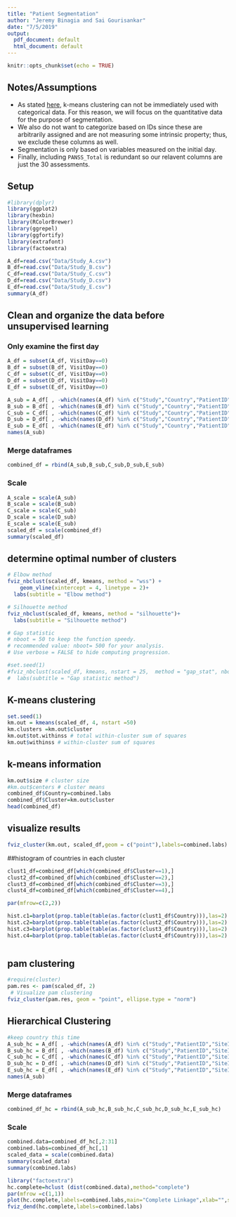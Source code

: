 ```yaml
---
title: "Patient Segmentation"
author: "Jeremy Binagia and Sai Gourisankar"
date: "7/5/2019"
output:
  pdf_document: default
  html_document: default
---
```


```r
knitr::opts_chunk$set(echo = TRUE)
```

## Notes/Assumptions
- As stated [here](https://datascience.stackexchange.com/questions/22/k-means-clustering-for-mixed-numeric-and-categorical-data?answertab=votes#tab-top), k-means clustering can not be immediately used with categorical data. For this reason, we will focus on the quantitative data for the purpose of segmentation.
- We also do not want to categorize based on IDs since these are arbitrarily assigned and are not measuring some intrinsic property; thus, we exclude these columns as well.
- Segmentation is only based on variables measured on the initial day.
- Finally, including `PANSS_Total` is redundant so our relavent columns are just the 30 assessments.


## Setup
```r
#library(dplyr)
library(ggplot2)
library(hexbin)
library(RColorBrewer)
library(ggrepel)
library(ggfortify)
library(extrafont)
library(factoextra)
```

```r
A_df=read.csv("Data/Study_A.csv")
B_df=read.csv("Data/Study_B.csv")
C_df=read.csv("Data/Study_C.csv")
D_df=read.csv("Data/Study_D.csv")
E_df=read.csv("Data/Study_E.csv")
summary(A_df)
```

## Clean and organize the data before unsupervised learning

### Only examine the first day
```r
A_df = subset(A_df, VisitDay==0)
B_df = subset(B_df, VisitDay==0)
C_df = subset(C_df, VisitDay==0)
D_df = subset(D_df, VisitDay==0)
E_df = subset(E_df, VisitDay==0)
```

```r
A_sub = A_df[ , -which(names(A_df) %in% c("Study","Country","PatientID","SiteID","RaterID","AssessmentiD","TxGroup","VisitDay","PANSS_Total","LeadStatus"))]
B_sub = B_df[ , -which(names(B_df) %in% c("Study","Country","PatientID","SiteID","RaterID","AssessmentiD","TxGroup","VisitDay","PANSS_Total","LeadStatus"))]
C_sub = C_df[ , -which(names(C_df) %in% c("Study","Country","PatientID","SiteID","RaterID","AssessmentiD","TxGroup","VisitDay","PANSS_Total","LeadStatus"))]
D_sub = D_df[ , -which(names(D_df) %in% c("Study","Country","PatientID","SiteID","RaterID","AssessmentiD","TxGroup","VisitDay","PANSS_Total","LeadStatus"))]
E_sub = E_df[ , -which(names(E_df) %in% c("Study","Country","PatientID","SiteID","RaterID","AssessmentiD","TxGroup","VisitDay","PANSS_Total","LeadStatus"))]
names(A_sub)
```

### Merge dataframes
```r
combined_df = rbind(A_sub,B_sub,C_sub,D_sub,E_sub)
```

### Scale
```r
A_scale = scale(A_sub)
B_scale = scale(B_sub)
C_scale = scale(C_sub)
D_scale = scale(D_sub)
E_scale = scale(E_sub)
scaled_df = scale(combined_df)
summary(scaled_df)
```

## determine optimal number of clusters
```r
# Elbow method
fviz_nbclust(scaled_df, kmeans, method = "wss") +
    geom_vline(xintercept = 4, linetype = 2)+
  labs(subtitle = "Elbow method")

# Silhouette method
fviz_nbclust(scaled_df, kmeans, method = "silhouette")+
  labs(subtitle = "Silhouette method")

# Gap statistic
# nboot = 50 to keep the function speedy.
# recommended value: nboot= 500 for your analysis.
# Use verbose = FALSE to hide computing progression.

#set.seed(1)
#fviz_nbclust(scaled_df, kmeans, nstart = 25,  method = "gap_stat", nboot = 50)+
#  labs(subtitle = "Gap statistic method")
```

## K-means clustering
```r
set.seed(1)
km.out = kmeans(scaled_df, 4, nstart =50)
km.clusters =km.out$cluster
km.out$tot.withinss # total within-cluster sum of squares
km.out$withinss # within-cluster sum of squares
```
## k-means information
```r
km.out$size # cluster size
#km.out$centers # cluster means
combined_df$Country=combined.labs
combined_df$Cluster=km.out$cluster
head(combined_df)
```

## visualize results
```r
fviz_cluster(km.out, scaled_df,geom = c("point"),labels=combined.labs)
```

##histogram of countries in each cluster
```r

clust1_df=combined_df[which(combined_df$Cluster==1),]
clust2_df=combined_df[which(combined_df$Cluster==2),]
clust3_df=combined_df[which(combined_df$Cluster==3),]
clust4_df=combined_df[which(combined_df$Cluster==4),]

par(mfrow=c(2,2))

hist.c1=barplot(prop.table(table(as.factor(clust1_df$Country))),las=2)
hist.c2=barplot(prop.table(table(as.factor(clust2_df$Country))),las=2)
hist.c3=barplot(prop.table(table(as.factor(clust3_df$Country))),las=2)
hist.c4=barplot(prop.table(table(as.factor(clust4_df$Country))),las=2)



```

## pam clustering
```r
#require(cluster)
pam.res <- pam(scaled_df, 2)
 # Visualize pam clustering
fviz_cluster(pam.res, geom = "point", ellipse.type = "norm")
```


## Hierarchical Clustering
```r
#keep country this time
A_sub_hc = A_df[ , -which(names(A_df) %in% c("Study","PatientID","SiteID","RaterID","AssessmentiD","TxGroup","VisitDay","PANSS_Total","LeadStatus"))]
B_sub_hc = B_df[ , -which(names(B_df) %in% c("Study","PatientID","SiteID","RaterID","AssessmentiD","TxGroup","VisitDay","PANSS_Total","LeadStatus"))]
C_sub_hc = C_df[ , -which(names(C_df) %in% c("Study","PatientID","SiteID","RaterID","AssessmentiD","TxGroup","VisitDay","PANSS_Total","LeadStatus"))]
D_sub_hc = D_df[ , -which(names(D_df) %in% c("Study","PatientID","SiteID","RaterID","AssessmentiD","TxGroup","VisitDay","PANSS_Total","LeadStatus"))]
E_sub_hc = E_df[ , -which(names(E_df) %in% c("Study","PatientID","SiteID","RaterID","AssessmentiD","TxGroup","VisitDay","PANSS_Total","LeadStatus"))]
names(A_sub)
```

### Merge dataframes
```r
combined_df_hc = rbind(A_sub_hc,B_sub_hc,C_sub_hc,D_sub_hc,E_sub_hc)
```

### Scale
```r
combined.data=combined_df_hc[,2:31]
combined.labs=combined_df_hc[,1]
scaled_data = scale(combined.data)
summary(scaled_data)
summary(combined.labs)
```

```r
library("factoextra")
hc.complete=hclust (dist(combined.data),method="complete")
par(mfrow =c(1,1))
plot(hc.complete,labels=combined.labs,main="Complete Linkage",xlab="",sub="",ylab="")
fviz_dend(hc.complete,labels=combined.labs)
```
